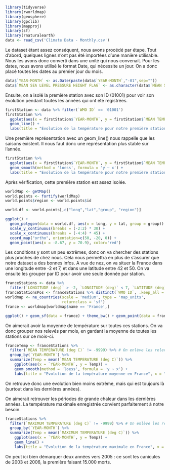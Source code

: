 ```r
library(tidyverse)
library(rworldmap)
library(geosphere)
library(gpclib)
library(mapproj)
library(sf)
library(rnaturalearth)
data <- read_csv('Climate Data - Monthly.csv')
```

Le dataset étant assez conséquent, nous avons procédé par étape.
Tout d'abord, quelques lignes n'ont pas été importées d'une manière utilisable. Nous les avons donc converti dans une unité qui nous convenait. Pour les dates, nous avons utilisé le format Date, qui nécessite un jour. On a donc placé toutes les dates au premier jour du mois.

```r
data$`YEAR-MONTH` <- as.Date(paste(data$`YEAR-MONTH`,"-01",sep=""))
data$`MEAN SEA LEVEL PRESSURE HEIGHT FLAG` <- as.character(data$`MEAN SEA LEVEL PRESSURE HEIGHT FLAG`)
```

Ensuite, on a isolé la première station avec son ID (01001) pour voir son évolution pendant toutes les années qui ont été registrées.

```r
firstStation <- data %>% filter(`WMO ID` == '01001')
firstStation %>% 
  ggplot(aes(x = firstStation$`YEAR-MONTH`, y = firstStation$`MEAN TEMPERATURE (deg C)`)) + 
  geom_line() + 
  labs(title = "Evolution de la température pour notre première station", x = "Date", y = "Température moyenne")
```

Une première représentation avec un geom_line() nous rappelle que les saisons existent. Il nous faut donc une représentation plus stable sur l'année.

```r
firstStation %>% 
  ggplot(aes(x = firstStation$`YEAR-MONTH`, y = firstStation$`MEAN TEMPERATURE (deg C)`)) + 
  geom_smooth(method = 'loess', formula = 'y ~ x') +
  labs(title = "Evolution de la température pour notre première station", x = "Date", y = "Température moyenne")
```

Après vérification, cette première station est assez isolée.

```r
worldMap <- getMap()
world.points <- fortify(worldMap)
world.points$region <- world.points$id

world.df <- world.points[,c("long","lat","group", "region")]

ggplot() + 
  geom_polygon(data = world.df, aes(x = long, y = lat, group = group)) +
  scale_y_continuous(breaks = (-2:2) * 30) +
  scale_x_continuous(breaks = (-4:4) * 45) +
  coord_map("ortho", orientation=c(50, -20, 0)) +
  geom_point(aes(x = -8.67, y = 70.9), color='red')
```

Les conditions y sont un peu extrêmes, donc on va chercher des stations plus proches de chez nous. Cela nous permettra en plus de s'assurer que notre dataset a des bonnes infos.
A vue de nez, on va situer la France dans une longitude entre -2 et 7, et dans une latitude entre 42 et 50.
On va ensuite les grouper par ID pour avoir une seule donnée par station.

```r
franceStations <- data %>% 
  filter(`LONGITUDE (deg)` > -2, `LONGITUDE (deg)` < 7, `LATITUDE (deg)` > 42, `LATITUDE (deg)` < 51)
franceStationsPos <- franceStations %>% distinct(`WMO ID`, .keep_all = TRUE)
worldmap <- ne_countries(scale = 'medium', type = 'map_units',
                         returnclass = 'sf')
france <- worldmap[worldmap$name == 'France',]

ggplot() + geom_sf(data = france) + theme_bw() + geom_point(data = franceStationsPos , aes(x = `LONGITUDE (deg)`, y = `LATITUDE (deg)`), color = "blue")
```

On aimerait avoir la moyenne de température sur toutes ces stations. On va donc grouper nos relevés par mois, en gardant la moyenne de toutes les stations sur ce mois-ci.

```r
franceTemp <- franceStations %>%
  filter(`MEAN TEMPERATURE (deg C)` != -9999) %>% # On enlève les relevés sans températures
  group_by(`YEAR-MONTH`) %>%
  summarize(Temp = mean(`MEAN TEMPERATURE (deg C)`)) %>%
    ggplot(aes(x = `YEAR-MONTH`, y = Temp)) + 
    geom_smooth(method = 'loess', formula = 'y ~ x') +
    labs(title = "Evolution de la température moyenne en France", x = "Date", y = "Température moyenne")
```

On retrouve donc une evolution bien moins extrême, mais qui est toujours là (surtout dans les dernières années).

On aimerait retrouver les périodes de grande chaleur dans les dernières années. La température maximale enregistrée convient parfaitement à notre besoin.

```r
franceStations %>%
  filter(`MAXIMUM TEMPERATURE (deg C)` != -9999) %>% # On enlève les relevés sans températures
  group_by(`YEAR-MONTH`) %>%
  summarize(Temp = mean(`MAXIMUM TEMPERATURE (deg C)`)) %>%
    ggplot(aes(x = `YEAR-MONTH`, y = Temp)) + 
    geom_line() +
    labs(title = "Evolution de la température maximale en France", x = "Date", y = "Température moyenne")
```

On peut ici bien démarquer deux années vers 2005 : ce sont les canicules de 2003 et 2006, la première faisant 15.000 morts.

